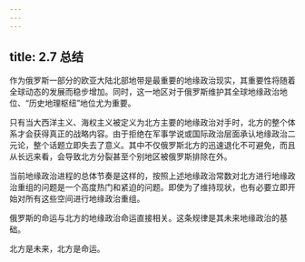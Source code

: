 ```yaml
---
---
---
```

title: 2.7 总结
---



作为俄罗斯一部分的欧亚大陆北部地带是最重要的地缘政治现实，其重要性将随着全球动态的发展而稳步增加。同时，这一地区对于俄罗斯维护其全球地缘政治地位、“历史地理枢纽”地位尤为重要。

只有当大西洋主义、海权主义被定义为北方主要的地缘政治对手时，北方的整个体系才会获得真正的战略内容。由于拒绝在军事学说或国际政治层面承认地缘政治二元论，整个话题立即失去了意义。其中不仅俄罗斯北方的迅速退化不可避免，而且从长远来看，会导致北方分裂甚至个别地区被俄罗斯排除在外。

当前地缘政治进程的总体节奏是这样的，按照上述地缘政治常数对北方进行地缘政治重组的问题是一个高度热门和紧迫的问题。即使为了维持现状，也有必要立即开始对所有这些空间进行地缘政治重组。

俄罗斯的命运与北方的地缘政治命运直接相关。这条规律是其未来地缘政治的基础。

北方是未来，北方是命运。